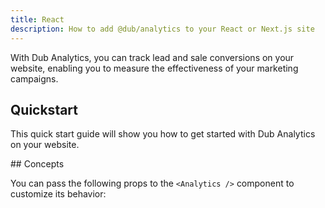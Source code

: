 ```yaml
---
title: React
description: How to add @dub/analytics to your React or Next.js site
---
```



With Dub Analytics, you can track lead and sale conversions on your website, enabling you to measure the effectiveness of your marketing campaigns.

## Quickstart

This quick start guide will show you how to get started with Dub Analytics on your website.

<DubAnalyticsInstall />

<DubClientInstallVerify />
## Concepts

You can pass the following props to the `<Analytics />` component to customize its behavior:

<DubAnalyticsParams />

